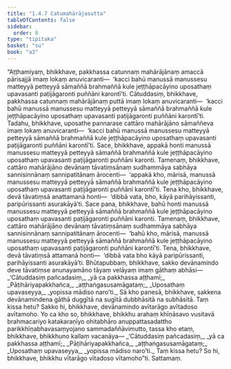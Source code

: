 ```yaml
---
title: "1.4.7 Catumahārājasutta"
tableOfContents: false
sidebar:
  order: 8
type: "tipitaka"
basket: "su"
book: "a3"
---
```



<DynamicBreadcrumb />

<Division number="37" book="a3">

<Paragraph number="232" book="a3">
“Aṭṭhamiyaṃ, bhikkhave, pakkhassa catunnaṃ mahārājānaṃ amaccā pārisajjā imaṃ lokaṃ anuvicaranti—  ‘kacci bahū manussā manussesu matteyyā petteyyā sāmaññā brahmaññā kule jeṭṭhāpacāyino uposathaṃ upavasanti paṭijāgaronti puññāni karontī’ti. Cātuddasiṃ, bhikkhave, pakkhassa catunnaṃ mahārājānaṃ puttā imaṃ lokaṃ anuvicaranti—  ‘kacci bahū manussā manussesu matteyyā petteyyā sāmaññā brahmaññā kule jeṭṭhāpacāyino uposathaṃ upavasanti paṭijāgaronti puññāni karontī’ti. Tadahu, bhikkhave, uposathe pannarase cattāro mahārājāno sāmaññeva imaṃ lokaṃ anuvicaranti—  ‘kacci bahū manussā manussesu matteyyā petteyyā sāmaññā brahmaññā kule jeṭṭhāpacāyino uposathaṃ upavasanti paṭijāgaronti puññāni karontī’ti.
</Paragraph>

<Paragraph number="233" book="a3">
Sace, bhikkhave, appakā honti manussā manussesu matteyyā petteyyā sāmaññā brahmaññā kule jeṭṭhāpacāyino uposathaṃ upavasanti paṭijāgaronti puññāni karonti. Tamenaṃ, bhikkhave, cattāro mahārājāno devānaṃ tāvatiṃsānaṃ sudhammāya sabhāya sannisinnānaṃ sannipatitānaṃ ārocenti—  ‘appakā kho, mārisā, manussā manussesu matteyyā petteyyā sāmaññā brahmaññā kule jeṭṭhāpacāyino uposathaṃ upavasanti paṭijāgaronti puññāni karontī’ti. Tena kho, bhikkhave, devā tāvatiṃsā anattamanā honti—  ‘dibbā vata, bho, kāyā parihāyissanti, paripūrissanti asurakāyā’ti.
</Paragraph>

<Paragraph number="234" book="a3">
Sace pana, bhikkhave, bahū honti manussā manussesu matteyyā petteyyā sāmaññā brahmaññā kule jeṭṭhāpacāyino uposathaṃ upavasanti paṭijāgaronti puññāni karonti. Tamenaṃ, bhikkhave, cattāro mahārājāno devānaṃ tāvatiṃsānaṃ sudhammāya sabhāya sannisinnānaṃ sannipatitānaṃ ārocenti—  ‘bahū kho, mārisā, manussā manussesu matteyyā petteyyā sāmaññā brahmaññā kule jeṭṭhāpacāyino uposathaṃ upavasanti paṭijāgaronti puññāni karontī’ti. Tena, bhikkhave, devā tāvatiṃsā attamanā honti—  ‘dibbā vata bho kāyā paripūrissanti, parihāyissanti asurakāyā’ti.
</Paragraph>

<Paragraph number="235" book="a3">
Bhūtapubbaṃ, bhikkhave, sakko devānamindo deve tāvatiṃse anunayamāno tāyaṃ velāyaṃ imaṃ gāthaṃ abhāsi—
</Paragraph>

<Paragraph number="236" type="verses" book="a3">
_‘Cātuddasiṃ pañcadasiṃ,_  
_yā ca pakkhassa aṭṭhamī;_  
_Pāṭihāriyapakkhañca,_  
_aṭṭhaṅgasusamāgataṃ;_  
_Uposathaṃ upavaseyya,_  
_yopissa mādiso naro’ti._  

</Paragraph>

<Paragraph number="237" book="a3">
Sā kho panesā, bhikkhave, sakkena devānamindena gāthā duggītā na sugītā dubbhāsitā na subhāsitā. Taṃ kissa hetu? Sakko hi, bhikkhave, devānamindo avītarāgo avītadoso avītamoho.
</Paragraph>

<Paragraph number="238" book="a3">
Yo ca kho so, bhikkhave, bhikkhu arahaṃ khīṇāsavo vusitavā brahmacariyo katakaraṇīyo ohitabhāro anuppattasadattho parikkhīṇabhavasaṃyojano sammadaññāvimutto, tassa kho etaṃ, bhikkhave, bhikkhuno kallaṃ vacanāya—
</Paragraph>

<Paragraph number="239" type="verses" book="a3">
_‘Cātuddasiṃ pañcadasiṃ,_  
_yā ca pakkhassa aṭṭhamī;_  
_Pāṭihāriyapakkhañca,_  
_aṭṭhaṅgasusamāgataṃ;_  
_Uposathaṃ upavaseyya,_  
_yopissa mādiso naro’ti._  

</Paragraph>

<Paragraph number="240" book="a3">
Taṃ kissa hetu? So hi, bhikkhave, bhikkhu vītarāgo vītadoso vītamoho”ti.

</Paragraph>
</Division>

<Paragraph number="241" type="center" book="a3">
Sattamaṃ.
</Paragraph>